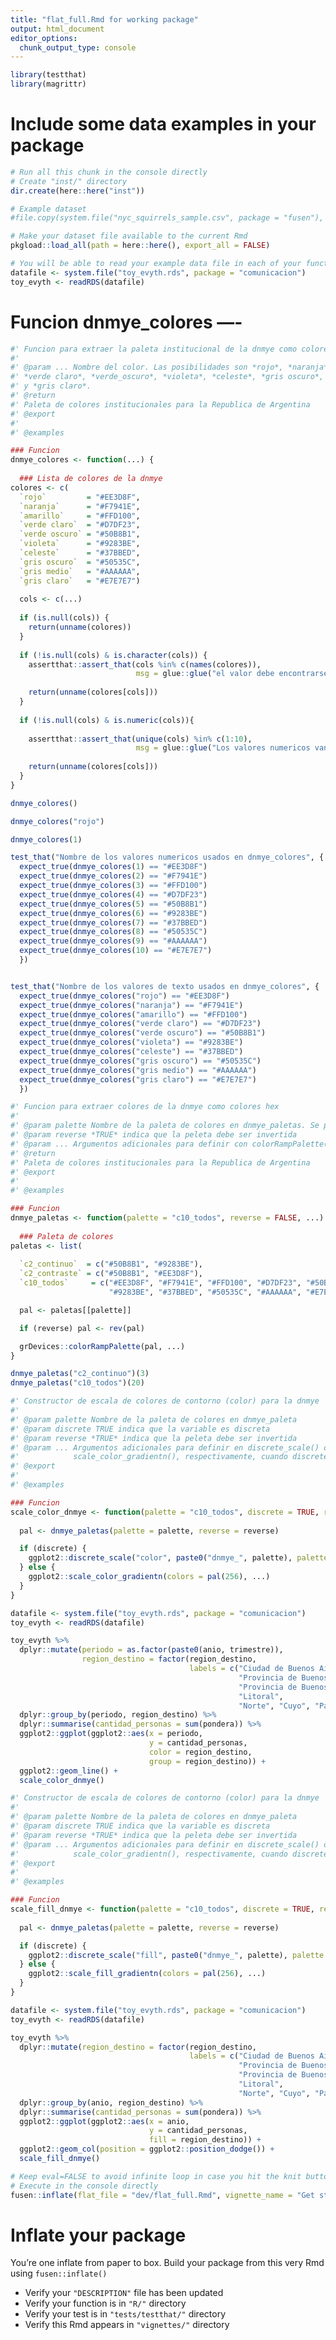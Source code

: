 ```yaml
---
title: "flat_full.Rmd for working package"
output: html_document
editor_options: 
  chunk_output_type: console
---
```


<!-- Run this 'development' chunk -->
<!-- Store every call to library() that you need to explore your functions -->

```r
library(testthat)
library(magrittr)
```

<!--
 You need to run the 'description' chunk in the '0-dev_history.Rmd' file before continuing your code there.

If it is the first time you use {fusen}, after 'description', you can directly run the last chunk of the present file with inflate() inside.
--> 

# Include some data examples in your package

<!-- 
 Store your dataset in a directory named "inst/" at the root of your project.
 Use it for your tests in this Rmd thanks to `pkgload::load_all()` to make it available
and `system.file()` to read it in your examples.
-->

```r
# Run all this chunk in the console directly
# Create "inst/" directory
dir.create(here::here("inst"))

# Example dataset
#file.copy(system.file("nyc_squirrels_sample.csv", package = "fusen"), here::here("inst"))

# Make your dataset file available to the current Rmd
pkgload::load_all(path = here::here(), export_all = FALSE)

# You will be able to read your example data file in each of your function examples and tests as follows
datafile <- system.file("toy_evyth.rds", package = "comunicacion")
toy_evyth <- readRDS(datafile)
```


# Funcion dnmye_colores ----
<!--
Creo funcion
-->

```r
#' Funcion para extraer la paleta institucional de la dnmye como colores hex
#'
#' @param ... Nombre del color. Las posibilidades son *rojo*, *naranja*, *amarillo*,
#' *verde claro*, *verde_oscuro*, *violeta*, *celeste*, *gris oscuro*, *gris medio*,
#' y *gris claro*.
#' @return
#' Paleta de colores institucionales para la Republica de Argentina
#' @export
#'
#' @examples

### Funcion
dnmye_colores <- function(...) {
  
  ### Lista de colores de la dnmye
colores <- c(
  `rojo`         = "#EE3D8F",
  `naranja`      = "#F7941E",
  `amarillo`     = "#FFD100",
  `verde claro`  = "#D7DF23",
  `verde oscuro` = "#50B8B1",
  `violeta`      = "#9283BE",
  `celeste`      = "#37BBED",
  `gris oscuro`  = "#50535C",
  `gris medio`   = "#AAAAAA",
  `gris claro`   = "#E7E7E7")
  
  cols <- c(...)
  
  if (is.null(cols)) {
    return(unname(colores))
  }
  
  if (!is.null(cols) & is.character(cols)) {
    assertthat::assert_that(cols %in% c(names(colores)), 
                            msg = glue::glue("el valor debe encontrarse entre las siguientes opciones: {paste0(names(dnmye_colores), collapse = ', ')}"))
    
    return(unname(colores[cols]))
  }
  
  if (!is.null(cols) & is.numeric(cols)){
    
    assertthat::assert_that(unique(cols) %in% c(1:10), 
                            msg = glue::glue("Los valores numericos van de 1 a {length(dnmye_colores)}"))
    
    return(unname(colores[cols]))
  }
}
```



<!--
Creo ejemplos ed uso
-->

```r
dnmye_colores()

dnmye_colores("rojo")

dnmye_colores(1)
```

<!--
Creo testeos de resultados
-->

```r
test_that("Nombre de los valores numericos usados en dnmye_colores", {
  expect_true(dnmye_colores(1) == "#EE3D8F")
  expect_true(dnmye_colores(2) == "#F7941E")
  expect_true(dnmye_colores(3) == "#FFD100")
  expect_true(dnmye_colores(4) == "#D7DF23")
  expect_true(dnmye_colores(5) == "#50B8B1")
  expect_true(dnmye_colores(6) == "#9283BE")
  expect_true(dnmye_colores(7) == "#37BBED")
  expect_true(dnmye_colores(8) == "#50535C")
  expect_true(dnmye_colores(9) == "#AAAAAA")
  expect_true(dnmye_colores(10) == "#E7E7E7")
  })


test_that("Nombre de los valores de texto usados en dnmye_colores", {
  expect_true(dnmye_colores("rojo") == "#EE3D8F")
  expect_true(dnmye_colores("naranja") == "#F7941E")
  expect_true(dnmye_colores("amarillo") == "#FFD100")
  expect_true(dnmye_colores("verde claro") == "#D7DF23")
  expect_true(dnmye_colores("verde oscuro") == "#50B8B1")
  expect_true(dnmye_colores("violeta") == "#9283BE")
  expect_true(dnmye_colores("celeste") == "#37BBED")
  expect_true(dnmye_colores("gris oscuro") == "#50535C")
  expect_true(dnmye_colores("gris medio") == "#AAAAAA")
  expect_true(dnmye_colores("gris claro") == "#E7E7E7")
  })
```


<!--
Creo Funcion
-->

```r
#' Funcion para extraer colores de la dnmye como colores hex
#'
#' @param palette Nombre de la paleta de colores en dnmye_paletas. Se puede optar por *c2_continuo*, *c2_contraste* o *c10_todos*
#' @param reverse *TRUE* indica que la peleta debe ser invertida
#' @param ... Argumentos adicionales para definir con colorRampPalette()
#' @return
#' Paleta de colores institucionales para la Republica de Argentina
#' @export
#'
#' @examples

### Funcion
dnmye_paletas <- function(palette = "c10_todos", reverse = FALSE, ...) {
  
  ### Paleta de colores
paletas <- list(
  
  `c2_continuo`  = c("#50B8B1", "#9283BE"),
  `c2_contraste` = c("#50B8B1", "#EE3D8F"),
  `c10_todos`     = c("#EE3D8F", "#F7941E", "#FFD100", "#D7DF23", "#50B8B1",
                      "#9283BE", "#37BBED", "#50535C", "#AAAAAA", "#E7E7E7"))

  pal <- paletas[[palette]]

  if (reverse) pal <- rev(pal)

  grDevices::colorRampPalette(pal, ...)
}
```



<!--
Creo ejemplos de uso
-->

```r
dnmye_paletas("c2_continuo")(3)
dnmye_paletas("c10_todos")(20)
```

<!--
Creo testeo de resultados
-->



<!--
Creo funcion
-->

```r
#' Constructor de escala de colores de contorno (color) para la dnmye
#'
#' @param palette Nombre de la paleta de colores en dnmye_paleta
#' @param discrete TRUE indica que la variable es discreta
#' @param reverse *TRUE* indica que la peleta debe ser invertida
#' @param ... Argumentos adicionales para definir en discrete_scale() o
#'            scale_color_gradientn(), respectivamente, cuando discrete es TRUE o FALSE
#' @export
#'
#' @examples

### Funcion
scale_color_dnmye <- function(palette = "c10_todos", discrete = TRUE, reverse = FALSE, ...) {
  
  pal <- dnmye_paletas(palette = palette, reverse = reverse)

  if (discrete) {
    ggplot2::discrete_scale("color", paste0("dnmye_", palette), palette = pal, ...)
  } else {
    ggplot2::scale_color_gradientn(colors = pal(256), ...)
  }
}
```


<!--
Creo ejemplos de uso
-->

```r
datafile <- system.file("toy_evyth.rds", package = "comunicacion")
toy_evyth <- readRDS(datafile)

toy_evyth %>% 
  dplyr::mutate(periodo = as.factor(paste0(anio, trimestre)),
                region_destino = factor(region_destino, 
                                        labels = c("Ciudad de Buenos Aires", 
                                                   "Provincia de Buenos Aires - Partidos del GBA",
                                                   "Provincia de Buenos Aires - Resto", "Centro", 
                                                   "Litoral", 
                                                   "Norte", "Cuyo", "Patagonia"))) %>% 
  dplyr::group_by(periodo, region_destino) %>% 
  dplyr::summarise(cantidad_personas = sum(pondera)) %>% 
  ggplot2::ggplot(ggplot2::aes(x = periodo, 
                               y = cantidad_personas, 
                               color = region_destino, 
                               group = region_destino)) +
  ggplot2::geom_line() +
  scale_color_dnmye()
```

<!--
Creo testeos de resultados
-->



<!--
Creo funcion 
-->

```r
#' Constructor de escala de colores de contorno (color) para la dnmye
#'
#' @param palette Nombre de la paleta de colores en dnmye_paleta
#' @param discrete TRUE indica que la variable es discreta
#' @param reverse *TRUE* indica que la peleta debe ser invertida
#' @param ... Argumentos adicionales para definir en discrete_scale() o
#'            scale_color_gradientn(), respectivamente, cuando discrete es TRUE o FALSE
#' @export
#'
#' @examples

### Funcion
scale_fill_dnmye <- function(palette = "c10_todos", discrete = TRUE, reverse = FALSE, ...) {
  
  pal <- dnmye_paletas(palette = palette, reverse = reverse)

  if (discrete) {
    ggplot2::discrete_scale("fill", paste0("dnmye_", palette), palette = pal, ...)
  } else {
    ggplot2::scale_fill_gradientn(colors = pal(256), ...)
  }
}
```


<!--
Creo ejemplos de uso
-->

```r
datafile <- system.file("toy_evyth.rds", package = "comunicacion")
toy_evyth <- readRDS(datafile)

toy_evyth %>% 
  dplyr::mutate(region_destino = factor(region_destino, 
                                        labels = c("Ciudad de Buenos Aires", 
                                                   "Provincia de Buenos Aires - Partidos del GBA",
                                                   "Provincia de Buenos Aires - Resto", "Centro", 
                                                   "Litoral", 
                                                   "Norte", "Cuyo", "Patagonia"))) %>% 
  dplyr::group_by(anio, region_destino) %>% 
  dplyr::summarise(cantidad_personas = sum(pondera)) %>% 
  ggplot2::ggplot(ggplot2::aes(x = anio, 
                               y = cantidad_personas, 
                               fill = region_destino)) +
  ggplot2::geom_col(position = ggplot2::position_dodge()) +
  scale_fill_dnmye()
```

<!--
Creo testeos de resultados
-->

<!--
# There can be development actions

Create a chunk with 'development' actions

- The chunk needs to be named `development` or `dev`
- It contains functions that are used for package development only
- Note that you may want to store most of these functions in the 0-dev_history.Rmd file

These are only included in the present flat template file, their content will not be part of the package anywhere else.
-->

```r
# Keep eval=FALSE to avoid infinite loop in case you hit the knit button
# Execute in the console directly
fusen::inflate(flat_file = "dev/flat_full.Rmd", vignette_name = "Get started", )
```


# Inflate your package

You're one inflate from paper to box.
Build your package from this very Rmd using `fusen::inflate()`

- Verify your `"DESCRIPTION"` file has been updated
- Verify your function is in `"R/"` directory
- Verify your test is in `"tests/testthat/"` directory
- Verify this Rmd appears in `"vignettes/"` directory
